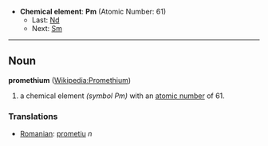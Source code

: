 *'''Chemical element''': '''Pm''' (Atomic Number: 61)
**Last: [[Neodymium|Nd]]
**Next: [[Samarium|Sm]]
----
== Noun ==
'''promethium''' ([[en:Promethium|Wikipedia:Promethium]])

# a chemical element ''(symbol Pm)'' with an [[atomic number]] of 61.

===Translations===
*[[Romanian]]: [[prometiu]] ''n''
